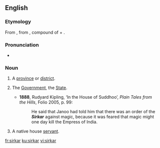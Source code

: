 ==English==

===Etymology===
From {{etyl|ur|en}} {{term|سركار|tr=sirkār|lang=ur}}, from {{etyl|fa|en}} {{term|سرکار|tr=sarkār|lang=fa}}, compound of {{term|سر||head|tr=sar|lang=fa}} + {{term|كار||agent, doer|tr=kār|lang=fa}}.

===Pronunciation===
* {{IPA|/ˈsɜːkɑː/|lang=en}}

===Noun===
{{en-noun}}

# {{context|India|lang=en}} A [[province]] or [[district]].
# {{context|India|lang=en}} The [[government|Government]], the [[State]].
#* '''1888''', Rudyard Kipling, ‘In the House of Suddhoo’, ''Plain Tales from the Hills'', Folio 2005, p. 99:
#*: He said that Janoo had told him that there was an order of the '''''Sirkar''''' against magic, because it was feared that magic might one day kill the Empress of India.
# {{context|India|lang=en}} A native house [[servant]].

[[fr:sirkar]]
[[ku:sirkar]]
[[vi:sirkar]]